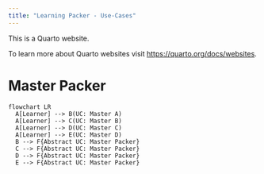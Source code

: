 ```yaml
---
title: "Learning Packer - Use-Cases"
---
```


This is a Quarto website.

To learn more about Quarto websites visit <https://quarto.org/docs/websites>.

# Master Packer

```mermaid
flowchart LR
  A[Learner] --> B(UC: Master A)
  A[Learner] --> C(UC: Master B)
  A[Learner] --> D(UC: Master C)
  A[Learner] --> E(UC: Master D)  
  B --> F{Abstract UC: Master Packer}
  C --> F{Abstract UC: Master Packer}
  D --> F{Abstract UC: Master Packer}
  E --> F{Abstract UC: Master Packer}
```
